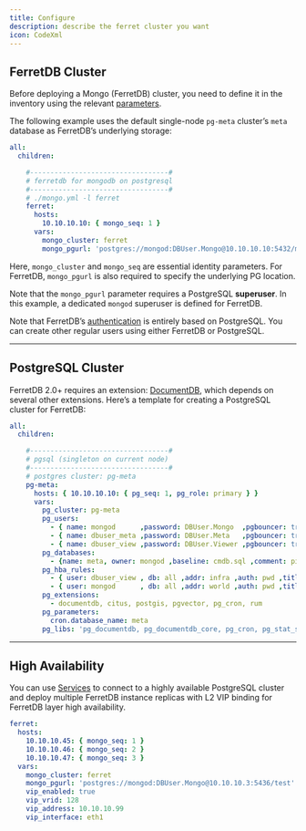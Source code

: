 ```yaml
---
title: Configure
description: describe the ferret cluster you want
icon: CodeXml
---
```



## FerretDB Cluster

Before deploying a Mongo (FerretDB) cluster, you need to define it in the inventory using the relevant [parameters](/ferret/param).

The following example uses the default single-node `pg-meta` cluster’s `meta` database as FerretDB’s underlying storage:

```yaml
all:
  children:

    #----------------------------------#
    # ferretdb for mongodb on postgresql
    #----------------------------------#
    # ./mongo.yml -l ferret
    ferret:
      hosts:
        10.10.10.10: { mongo_seq: 1 }
      vars:
        mongo_cluster: ferret
        mongo_pgurl: 'postgres://mongod:DBUser.Mongo@10.10.10.10:5432/meta'
```

Here, `mongo_cluster` and `mongo_seq` are essential identity parameters. For FerretDB, `mongo_pgurl` is also required to specify the underlying PG location.

Note that the `mongo_pgurl` parameter requires a PostgreSQL **superuser**. In this example, a dedicated `mongod` superuser is defined for FerretDB.

Note that FerretDB’s [authentication](https://docs.ferretdb.io/security/authentication/) is entirely based on PostgreSQL. You can create other regular users using either FerretDB or PostgreSQL.

------

## PostgreSQL Cluster

FerretDB 2.0+ requires an extension: [DocumentDB](https://ext.pgsty.com/e/documentdb), which depends on several other extensions. Here’s a template for creating a PostgreSQL cluster for FerretDB:

```yaml
all:
  children:

    #----------------------------------#
    # pgsql (singleton on current node)
    #----------------------------------#
    # postgres cluster: pg-meta
    pg-meta:
      hosts: { 10.10.10.10: { pg_seq: 1, pg_role: primary } }
      vars:
        pg_cluster: pg-meta
        pg_users:
          - { name: mongod      ,password: DBUser.Mongo  ,pgbouncer: true ,roles: [dbrole_admin ] ,superuser: true ,comment: ferretdb super user }
          - { name: dbuser_meta ,password: DBUser.Meta   ,pgbouncer: true ,roles: [dbrole_admin]    ,comment: pigsty admin user }
          - { name: dbuser_view ,password: DBUser.Viewer ,pgbouncer: true ,roles: [dbrole_readonly] ,comment: read-only viewer for meta database }
        pg_databases:
          - {name: meta, owner: mongod ,baseline: cmdb.sql ,comment: pigsty meta database ,schemas: [pigsty] ,extensions: [ documentdb, postgis, vector, pg_cron, rum ]}
        pg_hba_rules:
          - { user: dbuser_view , db: all ,addr: infra ,auth: pwd ,title: 'allow grafana dashboard access cmdb from infra nodes' }
          - { user: mongod      , db: all ,addr: world ,auth: pwd ,title: 'mongodb password access from everywhere' }
        pg_extensions:
          - documentdb, citus, postgis, pgvector, pg_cron, rum
        pg_parameters:
          cron.database_name: meta
        pg_libs: 'pg_documentdb, pg_documentdb_core, pg_cron, pg_stat_statements, auto_explain'  # add timescaledb to shared_preload_libraries
```

------

## High Availability

You can use [Services](/pgsql/service/) to connect to a highly available PostgreSQL cluster and deploy multiple FerretDB instance replicas with L2 VIP binding for FerretDB layer high availability.

```yaml
ferret:
  hosts:
    10.10.10.45: { mongo_seq: 1 }
    10.10.10.46: { mongo_seq: 2 }
    10.10.10.47: { mongo_seq: 3 }
  vars:
    mongo_cluster: ferret
    mongo_pgurl: 'postgres://mongod:DBUser.Mongo@10.10.10.3:5436/test'
    vip_enabled: true
    vip_vrid: 128
    vip_address: 10.10.10.99
    vip_interface: eth1
```
